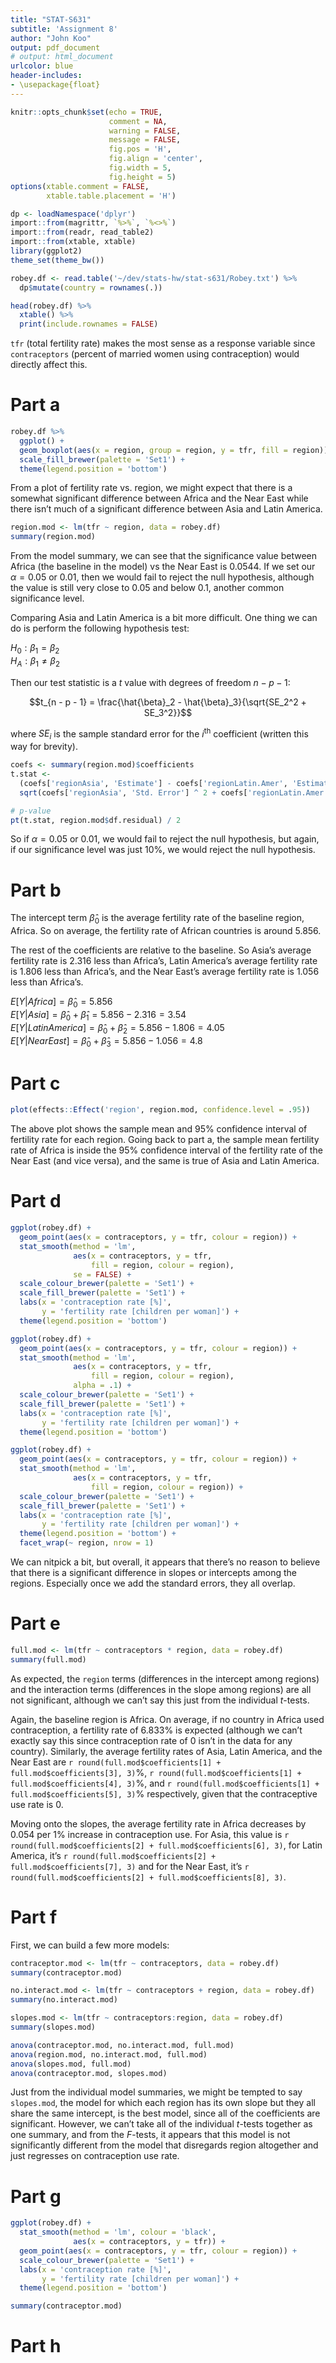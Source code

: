 ```yaml
---
title: "STAT-S631"
subtitle: 'Assignment 8'
author: "John Koo"
output: pdf_document
# output: html_document
urlcolor: blue
header-includes:
- \usepackage{float}
---
```


```r
knitr::opts_chunk$set(echo = TRUE, 
                      comment = NA, 
                      warning = FALSE, 
                      message = FALSE, 
                      fig.pos = 'H', 
                      fig.align = 'center', 
                      fig.width = 5, 
                      fig.height = 5)
options(xtable.comment = FALSE, 
        xtable.table.placement = 'H')
```

```r
dp <- loadNamespace('dplyr')
import::from(magrittr, `%>%`, `%<>%`)
import::from(readr, read_table2)
import::from(xtable, xtable)
library(ggplot2)
theme_set(theme_bw())

robey.df <- read.table('~/dev/stats-hw/stat-s631/Robey.txt') %>% 
  dp$mutate(country = rownames(.))

head(robey.df) %>% 
  xtable() %>% 
  print(include.rownames = FALSE)
```

`tfr` (total fertility rate) makes the most sense as a response variable since 
`contraceptors` (percent of married women using contraception) would directly 
affect this. 

# Part a

```r
robey.df %>%
  ggplot() +
  geom_boxplot(aes(x = region, group = region, y = tfr, fill = region)) +
  scale_fill_brewer(palette = 'Set1') + 
  theme(legend.position = 'bottom')
```

From a plot of fertility rate vs. region, we might expect that there is a 
somewhat significant difference between Africa and the Near East while there 
isn't much of a significant difference between Asia and Latin America. 

```r
region.mod <- lm(tfr ~ region, data = robey.df)
summary(region.mod)
```

From the model summary, we can see that the significance value between 
Africa (the baseline in the model) vs the Near East is 0.0544. If we set our 
$\alpha = 0.05$ or $0.01$, then we would fail to reject the null hypothesis, 
although the value is still very close to $0.05$ and below $0.1$, another common 
significance level. 

Comparing Asia and Latin America is a bit more difficult. One thing we can do 
is perform the following hypothesis test:

$H_0 : \beta_1 = \beta_2$  
$H_A : \beta_1 \neq \beta_2$

Then our test statistic is a $t$ value with degrees of freedom  $n - p - 1$:

$$t_{n - p - 1} = \frac{\hat{\beta}_2 - \hat{\beta}_3}{\sqrt{SE_2^2 + SE_3^2}}$$

where $SE_i$ is the sample standard error for the $i$^th^ coefficient (written 
this way for brevity).

```r
coefs <- summary(region.mod)$coefficients
t.stat <- 
  (coefs['regionAsia', 'Estimate'] - coefs['regionLatin.Amer', 'Estimate']) / 
  sqrt(coefs['regionAsia', 'Std. Error'] ^ 2 + coefs['regionLatin.Amer', 'Std. Error'] ^ 2)

# p-value
pt(t.stat, region.mod$df.residual) / 2
```

So if $\alpha = 0.05$ or $0.01$, we would fail to reject the null hypothesis, 
but again, if our significance level was just 10\%, we would reject the null 
hypothesis.

# Part b

The intercept term $\hat{\beta}_0$ is the average fertility rate of the baseline 
region, Africa. So on average, the fertility rate of African countries is 
around $5.856$. 

The rest of the coefficients are relative to the baseline. So Asia's average 
fertility rate is $2.316$ less than Africa's, Latin America's average fertility 
rate is $1.806$ less than Africa's, and the Near East's average fertility rate 
is $1.056$ less than Africa's.

$E[Y | Africa] = \hat{\beta}_0 = 5.856$  
$E[Y | Asia] = \hat{\beta}_0 + \hat{\beta}_1 = 5.856 - 2.316 = 3.54$  
$E[Y | Latin America] = \hat{\beta}_0 + \hat{\beta}_2 = 5.856 - 1.806 = 4.05$  
$E[Y | Near East] = \hat{\beta}_0 + \hat{\beta}_3 = 5.856 - 1.056 = 4.8$

# Part c

```r
plot(effects::Effect('region', region.mod, confidence.level = .95))
```

The above plot shows the sample mean and 95\% confidence interval of fertility 
rate for each region. Going back to part a, the sample mean fertility rate of 
Africa is inside the 95\% confidence interval of the fertility rate of the Near 
East (and vice versa), and the same is true of Asia and Latin America. 

# Part d

```r
ggplot(robey.df) + 
  geom_point(aes(x = contraceptors, y = tfr, colour = region)) + 
  stat_smooth(method = 'lm', 
              aes(x = contraceptors, y = tfr, 
                  fill = region, colour = region), 
              se = FALSE) + 
  scale_colour_brewer(palette = 'Set1') + 
  scale_fill_brewer(palette = 'Set1') + 
  labs(x = 'contraception rate [%]', 
       y = 'fertility rate [children per woman]') + 
  theme(legend.position = 'bottom')

ggplot(robey.df) + 
  geom_point(aes(x = contraceptors, y = tfr, colour = region)) + 
  stat_smooth(method = 'lm', 
              aes(x = contraceptors, y = tfr, 
                  fill = region, colour = region), 
              alpha = .1) + 
  scale_colour_brewer(palette = 'Set1') + 
  scale_fill_brewer(palette = 'Set1') + 
  labs(x = 'contraception rate [%]', 
       y = 'fertility rate [children per woman]') + 
  theme(legend.position = 'bottom')

ggplot(robey.df) + 
  geom_point(aes(x = contraceptors, y = tfr, colour = region)) + 
  stat_smooth(method = 'lm', 
              aes(x = contraceptors, y = tfr, 
                  fill = region, colour = region)) + 
  scale_colour_brewer(palette = 'Set1') + 
  scale_fill_brewer(palette = 'Set1') + 
  labs(x = 'contraception rate [%]', 
       y = 'fertility rate [children per woman]') + 
  theme(legend.position = 'bottom') + 
  facet_wrap(~ region, nrow = 1)
```

We can nitpick a bit, but overall, it appears that there's no reason to believe 
that there is a significant difference in slopes or intercepts among the 
regions. Especially once we add the standard errors, they all overlap. 

# Part e

```r
full.mod <- lm(tfr ~ contraceptors * region, data = robey.df)
summary(full.mod)
```

As expected, the `region` terms (differences in the intercept among regions) 
and the interaction terms (differences in the slope among regions) are all 
not significant, although we can't say this just from the individual $t$-tests.

Again, the baseline region is Africa. On average, if no country in Africa used 
contraception, a fertility rate of 6.833\% is expected (although we can't 
exactly say this since contraception rate of 0 isn't in the data for any 
country). Similarly, the average fertility rates of Asia, Latin America, and the 
Near East are `r round(full.mod$coefficients[1] + full.mod$coefficients[3], 3)`%, 
`r round(full.mod$coefficients[1] + full.mod$coefficients[4], 3)`%, and 
`r round(full.mod$coefficients[1] + full.mod$coefficients[5], 3)`% respectively, 
given that the contraceptive use rate is 0. 

Moving onto the slopes, the average fertility rate in Africa decreases by 
0.054 per 1% increase in contraception use. For Asia, this value is 
`r round(full.mod$coefficients[2] + full.mod$coefficients[6], 3)`, for 
Latin America, it's 
`r round(full.mod$coefficients[2] + full.mod$coefficients[7], 3)` and for the 
Near East, it's 
`r round(full.mod$coefficients[2] + full.mod$coefficients[8], 3)`.

# Part f

First, we can build a few more models:

```r
contraceptor.mod <- lm(tfr ~ contraceptors, data = robey.df)
summary(contraceptor.mod)

no.interact.mod <- lm(tfr ~ contraceptors + region, data = robey.df)
summary(no.interact.mod)

slopes.mod <- lm(tfr ~ contraceptors:region, data = robey.df)
summary(slopes.mod)

anova(contraceptor.mod, no.interact.mod, full.mod)
anova(region.mod, no.interact.mod, full.mod)
anova(slopes.mod, full.mod)
anova(contraceptor.mod, slopes.mod)
```

Just from the individual model summaries, we might be tempted to say 
`slopes.mod`, the model for which each region has its own slope but they all 
share the same intercept, is the best model, since all of the coefficients are 
significant. However, we can't take all of the individual $t$-tests together as 
one summary, and from the $F$-tests, it appears that this model is not 
significantly different from the model that disregards region altogether and 
just regresses on contraception use rate. 

# Part g

```r
ggplot(robey.df) + 
  stat_smooth(method = 'lm', colour = 'black', 
              aes(x = contraceptors, y = tfr)) + 
  geom_point(aes(x = contraceptors, y = tfr, colour = region)) + 
  scale_colour_brewer(palette = 'Set1') + 
  labs(x = 'contraception rate [%]', 
       y = 'fertility rate [children per woman]') + 
  theme(legend.position = 'bottom')

summary(contraceptor.mod)
```

# Part h